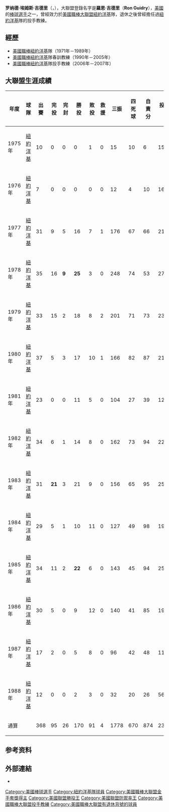 {{Infobox MLB player
|name=罗恩·吉德里
|image=Ron_Guidry_05122013.jpg
|position=先發投手
|team=紐約洋基
|number=49
|bats=左|
|throws=左|
|birthdate={{birth_date_and_age|1950|8|28|mf=y}}|
|birthplace={{USA}}[[路易斯安那州|路易斯安那州]]|
|debutyear=1975年7月27日
|debutteam=[[紐約洋基|紐約洋基]]
|draftteam=紐約洋基
|statyear=1988年
|stat1label=[[勝投|勝－敗]]
|stat1value=170－91
|stat3label=[[防禦率|防禦率]]
|stat3value=3.29
|stat5label=[[三振|三振]]
|stat5value=1778
|teams=<nowiki></nowiki>
*[[紐約洋基|紐約洋基]]（1975年－1988年）
}}

'''罗纳德·埃姆斯·吉德里'''（{{lang-en|'''Ronald Ames Guidry'''}}，{{bd|1950年|8月28日|||Guidry, Ron}}），大聯盟登錄名字是'''羅恩·吉德里'''（'''Ron Guidry'''），[[美國|美國]]的[[棒球|棒球]][[選手|選手]]之一，曾經效力於[[美國職棒大聯盟|美國職棒大聯盟]][[紐約洋基|紐約洋基]]隊，退休之後曾經擔任過[[紐約洋基|紐約洋基]]隊的投手教練。

== 經歷 ==
*[[美國職棒|美國職棒]][[紐約洋基|紐約洋基]]隊（1971年－1989年） 
*[[美國職棒|美國職棒]][[紐約洋基|紐約洋基]]隊春訓教練（1990年－2005年） 
*[[美國職棒|美國職棒]][[紐約洋基|紐約洋基]]隊投手教練（2006年－2007年） 

==大聯盟生涯成績==
{| class="wikitable" style="text-align:right;"
!年度!!球隊!!出賽!!完投!!完封!!勝投!!敗投!!救援!!三振!!四死球!!自責分!!投球局數!!防禦率
|-
|1975年||[[紐約洋基|紐約洋基]]||10||0||0||0||1||0||15||10||6||15.2||3.45
|-
|1976年||[[紐約洋基|紐約洋基]]||7||0||0||0||0||0||12||4||10||16.0||5.63
|-
|1977年||[[紐約洋基|紐約洋基]]||31||9||5||16||7||1||176||67||66||210.2||2.82
|-
|1978年||[[紐約洋基|紐約洋基]]||35||16||'''9'''||'''25'''||3||0||248||74||53||273.2||'''1.74'''
|-
|1979年||[[紐約洋基|紐約洋基]]||33||15||2||18||8||2||201||71||73||236.1||'''2.78'''
|-
|1980年||[[紐約洋基|紐約洋基]]||37||5||3||17||10||1||166||82||87||219.2||3.56
|-
|1981年||[[紐約洋基|紐約洋基]]||23||0||0||11||5||0||104||27||39||127.0||2.76
|-
|1982年||[[紐約洋基|紐約洋基]]||34||6||1||14||8||0||162||73||94||222.0||3.81
|-
|1983年||[[紐約洋基|紐約洋基]]||31||'''21'''||3||21||9||0||156||65||95||250.1||3.42
|-
|1984年||[[紐約洋基|紐約洋基]]||29||5||1||10||11||0||127||49||98||195.2||4.51
|-
|1985年||[[紐約洋基|紐約洋基]]||34||11||2||'''22'''||6||0||143||45||94||259.0||3.27
|-
|1986年||[[紐約洋基|紐約洋基]]||30||5||0||9||12||0||140||41||85||192.1||3.98
|-
|1987年||[[紐約洋基|紐約洋基]]||17||2||0||5||8||0||96||42||48||117.2||3.67
|-
|1988年||[[紐約洋基|紐約洋基]]||12||0||0||2||3||0||32||20||26||56.0||4.18
|-
!colspan="2"|通算
|368||95||26||170||91||4||1778||670||874||2392.0||3.29
|}

== 参考资料 ==
{{reflist}}

== 外部連結 ==
* {{baseball-reference|id=g/guidrro01}}

{{美联社年度最佳男运动员}}
{{AL Cy Young}}
{{Roberto Clemente Award}}
{{紐約洋基}}
{{紐約洋基隊退休號碼}}

{{Authority control}}
{{DEFAULTSORT:Guidry, Ron}}
[[Category:美國棒球選手|Category:美國棒球選手]]
[[Category:紐約洋基隊球員|Category:紐約洋基隊球員]]
[[Category:美國職棒大聯盟金手套獎得主|Category:美國職棒大聯盟金手套獎得主]]
[[Category:美國聯盟勝投王|Category:美國聯盟勝投王]]
[[Category:美國聯盟防禦率王|Category:美國聯盟防禦率王]]
[[Category:美國職棒大聯盟投手教練|Category:美國職棒大聯盟投手教練]]
[[Category:美國職棒大聯盟有退休背號的球員|Category:美國職棒大聯盟有退休背號的球員]]